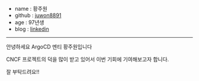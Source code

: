 - name : 황주원
- github : [juwon8891](https://github.com/juwon8891)
- age : 97년생
- blog : [linkedin](https://www.linkedin.com/in/juwon-hwang)

---

안녕하세요 ArgoCD 멘티 황주원입니다

CNCF 프로젝트의 덕을 많이 받고 있어서 이번 기회에 기여해보고자 합니다.

잘 부탁드려요!!
